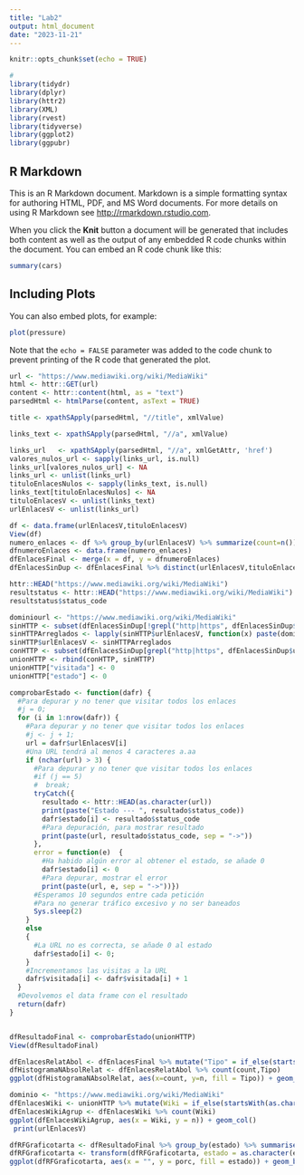 ```yaml
---
title: "Lab2"
output: html_document
date: "2023-11-21"
---
```


```r
knitr::opts_chunk$set(echo = TRUE)
```

```r
#
library(tidydr)
library(dplyr)
library(httr2)
library(XML)
library(rvest)
library(tidyverse)
library(ggplot2)
library(ggpubr)
```

## R Markdown

This is an R Markdown document. Markdown is a simple formatting syntax for authoring HTML, PDF, and MS Word documents. For more details on using R Markdown see <http://rmarkdown.rstudio.com>.

When you click the **Knit** button a document will be generated that includes both content as well as the output of any embedded R code chunks within the document. You can embed an R code chunk like this:

```r
summary(cars)
```

## Including Plots

You can also embed plots, for example:

```r
plot(pressure)
```

Note that the `echo = FALSE` parameter was added to the code chunk to prevent printing of the R code that generated the plot.

```r
url <- "https://www.mediawiki.org/wiki/MediaWiki"
html <- httr::GET(url)
content <- httr::content(html, as = "text")
parsedHtml <- htmlParse(content, asText = TRUE)
```

```r
title <- xpathSApply(parsedHtml, "//title", xmlValue)

```

```r
links_text <- xpathSApply(parsedHtml, "//a", xmlValue)

links_url   <- xpathSApply(parsedHtml, "//a", xmlGetAttr, 'href')  
valores_nulos_url <- sapply(links_url, is.null)
links_url[valores_nulos_url] <- NA
links_url <- unlist(links_url)
tituloEnlacesNulos <- sapply(links_text, is.null)
links_text[tituloEnlacesNulos] <- NA
tituloEnlacesV <- unlist(links_text)
urlEnlacesV <- unlist(links_url)
```

```r
df <- data.frame(urlEnlacesV,tituloEnlacesV)
View(df)
numero_enlaces <- df %>% group_by(urlEnlacesV) %>% summarize(count=n())
dfnumeroEnlaces <- data.frame(numero_enlaces)
dfEnlacesFinal <- merge(x = df, y = dfnumeroEnlaces)
dfEnlacesSinDup <- dfEnlacesFinal %>% distinct(urlEnlacesV,tituloEnlacesV,count)

```

```r
httr::HEAD("https://www.mediawiki.org/wiki/MediaWiki")
resultstatus <- httr::HEAD("https://www.mediawiki.org/wiki/MediaWiki")
resultstatus$status_code

dominiourl <- "https://www.mediawiki.org/wiki/MediaWiki"
sinHTTP <- subset(dfEnlacesSinDup[!grepl("http|https", dfEnlacesSinDup$urlEnlacesV), ])
sinHTTPArreglados <- lapply(sinHTTP$urlEnlacesV, function(x) paste(dominiourl,x,sep=""))
sinHTTP$urlEnlacesV <- sinHTTPArreglados
conHTTP <- subset(dfEnlacesSinDup[grepl("http|https", dfEnlacesSinDup$urlEnlacesV), ])
unionHTTP <- rbind(conHTTP, sinHTTP)
unionHTTP["visitada"] <- 0
unionHTTP["estado"] <- 0
```

```r
comprobarEstado <- function(dafr) {
  #Para depurar y no tener que visitar todos los enlaces
  #j = 0;
  for (i in 1:nrow(dafr)) {
    #Para depurar y no tener que visitar todos los enlaces
    #j <- j + 1;
    url = dafr$urlEnlacesV[i]
    #Una URL tendrá al menos 4 caracteres a.aa
    if (nchar(url) > 3) {
      #Para depurar y no tener que visitar todos los enlaces
      #if (j == 5)
      #  break;
      tryCatch({
        resultado <- httr::HEAD(as.character(url))
        print(paste("Estado --- ", resultado$status_code))
        dafr$estado[i] <- resultado$status_code
        #Para depuración, para mostrar resultado
        print(paste(url, resultado$status_code, sep = "->"))
      },
      error = function(e)  {
        #Ha habido algún error al obtener el estado, se añade 0
        dafr$estado[i] <- 0
        #Para depurar, mostrar el error
        print(paste(url, e, sep = "->"))})
      #Esperamos 10 segundos entre cada petición
      #Para no generar tráfico excesivo y no ser baneados
      Sys.sleep(2)
    }
    else
    {
      #La URL no es correcta, se añade 0 al estado
      dafr$estado[i] <- 0;
    }
    #Incrementamos las visitas a la URL
    dafr$visitada[i] <- dafr$visitada[i] + 1
  }
  #Devolvemos el data frame con el resultado
  return(dafr) 
}


dfResultadoFinal <- comprobarEstado(unionHTTP)
View(dfResultadoFinal)
```

```r

dfEnlacesRelatAbol <- dfEnlacesFinal %>% mutate("Tipo" = if_else(startsWith(urlEnlacesV, "http"), "Absoluta", "Relativa"))
dfHistogramaNAbsolRelat <- dfEnlacesRelatAbol %>% count(count,Tipo)
ggplot(dfHistogramaNAbsolRelat, aes(x=count, y=n, fill = Tipo)) + geom_col()
```

```r

dominio <- "https://www.mediawiki.org/wiki/MediaWiki"
dfEnlacesWiki <- unionHTTP %>% mutate(Wiki = if_else(startsWith(as.character(urlEnlacesV), dominio), "Wiki", "No Wiki"))
dfEnlacesWikiAgrup <- dfEnlacesWiki %>% count(Wiki)
ggplot(dfEnlacesWikiAgrup, aes(x = Wiki, y = n)) + geom_col()
 print(urlEnlacesV)
```

```r
dfRFGraficotarta <- dfResultadoFinal %>% group_by(estado) %>% summarise(num = n(), porc = n() / nrow(dfResultadoFinal) * 100)                                                    
dfRFGraficotarta <- transform(dfRFGraficotarta, estado = as.character(estado))
ggplot(dfRFGraficotarta, aes(x = "", y = porc, fill = estado)) + geom_bar(stat = "identity", width = 1) + coord_polar("y", start = 0)

```


